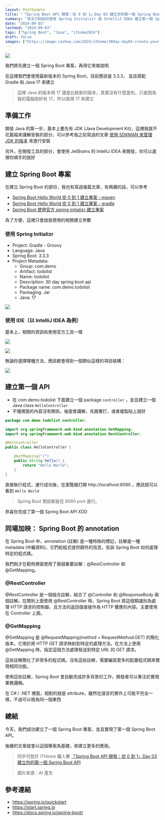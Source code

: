 ```yaml
---
layout: PostSimple
title: "「Spring Boot API 開發：從 0 到 1」Day 03 建立你的第一個 Spring Boot API"
summary: "本文介紹如何使用 Spring Initializr 或 IntelliJ IDEA 建立第一個 Spring Boot API 專案。文章詳細說明了專案設置過程，包括使用 Gradle、Java 17 和最新版 Spring Boot。通過創建一個簡單的 HelloController，展示了如何實現基本的 API 端點"
date: "2024-09-03"
lastmod: "2024-09-03"
tags: ["Spring Boot", "Java", "ithome2024"]
draft: false
images: ["https://image.cashwu.com/2024/ithome/30day-day03-create-your-first-spring-boot-api/cover.webp"]
---
```


![](https://image.cashwu.com/2024/ithome/30day-day03-create-your-first-spring-boot-api/cover.webp)

我們將先建立一個 Spring Boot 專案，再用它來做說明

在這裡我們會使用最新版本的 Spring Boot，目前應該是 3.3.3， 並且搭配 Gradle 和 Java 17 來建立

> 這裡 Java 的版本用 17 還是比較新的版本，其實沒有什麼差別，只是因為我的電腦剛好有 17，所以就用 17 來建立

## 準備工作

開發 Java 的第一步，基本上要先有 JDK (Java Development Kit)，這裡我就不花篇幅來講解安裝的部分，可以參考我之前寫過的文章 [使用 SDKMAN 來管理 JDK 的版本](https://blog.cashwu.com/blog/sdkman-management-java-sdk) 來進行安裝

另外，在開發工具的部分，會使用 JetBrains 的 IntelliJ IDEA 來開發，你可以選擇你順手的就好

## 建立 Spring Boot 專案

在建立 Spring Boot 的部份，我也有寫過幾篇文章，有興趣的話，可以參考

- [Spring Boot Hello World 從 0 到 1 建立專案 - maven](https://blog.cashwu.com/blog/spring-boot-hello-world-maven)
- [Spring Boot Hello World 從 0 到 1 建立專案 - gradle](https://blog.cashwu.com/blog/spring-boot-hello-world-gradle)
- [Spring Boot 使用官方 spring initializr 建立專案](https://blog.cashwu.com/blog/spring-boot-spring-initializr-generate-project)

為了方便，這裡只會說我使用的相關建立參數

### 使用 Spring Initializr

- Project: Gradle - Groovy
- Language: Java
- Spring Boot: 3.3.3
- Project Metadata:
  - Group: com.demo
  - Artifact: todolist
  - Name: todolist
  - Description: 30 day spring boot api
  - Package name: com.demo.todolist
  - Packaging: Jar
  - Java: 17

![](https://image.cashwu.com/2024/ithome/30day-day03-create-your-first-spring-boot-api/01.webp)

### 使用 IDE（以 IntelliJ IDEA 為例）

基本上，相關的資訊和使用官方工具一樣

![](https://image.cashwu.com/2024/ithome/30day-day03-create-your-first-spring-boot-api/02.webp)

![](https://image.cashwu.com/2024/ithome/30day-day03-create-your-first-spring-boot-api/03.webp)

無論你選擇哪種方法，應該都會得到一個類似這樣的項目結構：

![](https://image.cashwu.com/2024/ithome/30day-day03-create-your-first-spring-boot-api/04.webp)

## 建立第一個 API 

- 在 com.demo.todolist 下面建立一個 package `controller` ，並且建立一個 Java class `HelloController`
- 不懂裡面的內容沒有關係，後面會講解，先跟著打，或者複製貼上就好

```java
package com.demo.todolist.controller;

import org.springframework.web.bind.annotation.GetMapping;
import org.springframework.web.bind.annotation.RestController;

@RestController
public class HelloController {

    @GetMapping("/")
    public String hello() {
        return "Hello World";
    }
}
```

直接執行程式，運行成功後，在瀏覽器打開 http://localhost:8080 ，應該就可以看到 `Hello World`

> Spring Boot 預設都是在 8080 port 運行。

恭喜你完成了第一個 Spring Boot API XDD

## 同場加映： Spring Boot 的 annotation

在 Spring Boot 中，annotation (註解) 是一種特殊的標記，註解是一種 metadata (中繼資料)，它們給程式提供額外的信息，告訴 Spring Boot 如何處理特定的程式碼。

我們剛才在範例裡面使用了兩個重要註解：@RestController 和 @GetMapping。

### @RestController

@RestController 是一個組合註解，結合了 @Controller 和 @ResponseBody 兩個註解。在類別上面使用 @RestController 時，Spring Boot 將這個類識別為處理 HTTP 請求的控制器，且方法的返回值直接作為 HTTP 響應的內容。主要使用在 Controller 上面。

### @GetMapping 

@GetMapping 是 @RequestMapping(method = RequestMethod.GET) 的簡化版本。它用於將 HTTP GET 請求映射到特定的處理方法。在方法上使用 @GetMapping 時，指定這個方法處理發送到特定 URL 的 GET 請求。

這些註解簡化了非常多的程式碼。沒有這些註解，需要編寫更多的配置程式碼來實現相同功能。

使用這些註解，Spring Boot 會自動完成許多背景的工作，開發者可以專注於實現業務邏輯。

在 C# / .NET 裡面，相對的就是 attribute，雖然在語言的實作上可能不完全一樣，不過可以視為同一個東西

## 總結

今天，我們成功建立了一個 Spring Boot 專案，並且實現了第一個 Spring Boot API。

後續的文章就會以這個專案為基礎，來建立更多的應用。

> 同步刊登於 iTHome 鐵人賽 [「Spring Boot API 開發：從 0 到 1」Day 03 建立你的第一個 Spring Boot API](https://ithelp.ithome.com.tw/articles/10347342)

> 圖片來源：AI 產生

## 參考連結

- https://spring.io/quickstart
- https://start.spring.io
- https://docs.spring.io/spring-boot/
